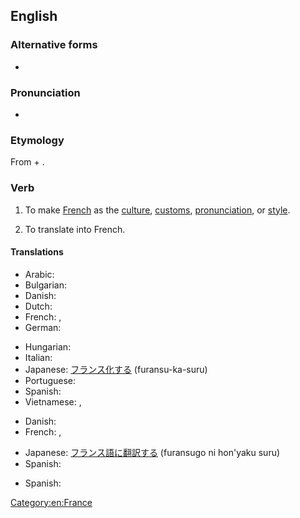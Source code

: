 ==English==

===Alternative forms===
* {{l|en|gallicise}} {{qualifier|non-Oxford British spelling}}
===Pronunciation===
* {{IPA|en|/ˈɡælɪsaɪz/}}

===Etymology===
From {{etyl|la|en}} {{m|la|Gallicus||French}} + {{m|en|-ize}}.

===Verb===
{{en-verb}}

# {{lb|en|transitive}} To make [[French]] as the [[culture]], [[custom]]s, [[pronunciation]], or [[style]].
#: {{syn|en|francize}}
# {{lb|en|transitive}} To translate into French.

====Translations====
{{trans-top|to make French as the culture, customs, pronunciation, or style}}
* Arabic: {{t|ar|فَرْنَسَ}}
* Bulgarian: {{t|bg|пофренчвам|sc=Cyrl}}
* Danish: {{t+|da|forfranske}}
* Dutch: {{t+|nl|verfransen}}
* French: {{t|fr|faire français}}, {{t+|fr|franciser}}
* German: {{t+|de|französisieren}}
{{trans-mid}}
* Hungarian: {{t|hu|elfranciásít}}
* Italian: {{t|it|gallicizzare}}
* Japanese: [[フランス化]]する (furansu-ka-suru)
* Portuguese: {{t|pt|afrancesar}}
* Spanish: {{t+|es|afrancesar}}
* Vietnamese: {{t|vi|Pháp hóa}}, {{t|vi|Pháp hoá}}
{{trans-bottom}}

{{trans-top|to translate into French}}
* Danish: {{t|da|[[oversætte]] [[til]] [[fransk]]}}
* French: {{t|fr|[[traduire]] [[en]] [[français]]}}, {{t+|fr|franciser}}
{{trans-mid}}
* Japanese: [[フランス語]]に[[翻訳する]] (furansugo ni hon'yaku suru)
* Spanish: {{t|es|[[traducir]] [[en]] [[francés]]}}
{{trans-bottom}}

{{checktrans-top}}
* Spanish: {{t-check|es|galicizar}}
{{trans-mid}}
{{trans-bottom}}

[[Category:en:France]]